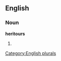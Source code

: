
==English==

===Noun===
'''heritours'''

# {{plural of|[[heritour]]}}

[[Category:English plurals]]